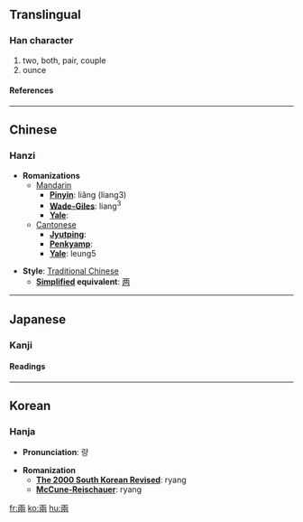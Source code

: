 {{see|両|两}}

==Translingual==
===Han character===
{{Han char|rad=入|as=06|sn=8|four=1022<sub>7</sub>|canj=一中月人 (MLBO)}}
# two, both, pair, couple
# ounce
====References====
{{Han ref|kx=0126.130|dkj=01436|dj=0272.110|hdz=10024.020|uh=5169|ud=20841|bh=A8E2|bd=43234}}
----

==Chinese==
===Hanzi===


* '''Romanizations'''
** [[Mandarin]]
*** '''[[Pinyin]]''': liǎng (liang3)
*** '''[[Wade-Giles]]''': liang<sup>3</sup>
*** '''[[Yale]]''': 
**[[Cantonese]]
***'''[[Jyutping]]''':
***'''[[Penkyamp]]''': 
***'''[[Yale]]''': leung5

* '''Style''': [[Traditional Chinese]] 
** '''[[Simplified Chinese|Simplified]] equivalent''': [[两]]


----
==Japanese==
===Kanji===
{{ja-kanji|grade=|rs=入06}}
====Readings====
{{ja-readings|on=[[りょう]] (ryō)|kun=[[ふたつ]] (futatsu)}}


----
==Korean==
===Hanja===

* '''Pronunciation''': 량

* '''Romanization'''
** '''[[The 2000 South Korean Revised Romanization|The 2000 South Korean Revised]]''': ryang
** '''[[McCune-Reischauer]]''': ryang


[[fr:兩]]
[[ko:兩]]
[[hu:兩]]